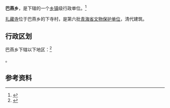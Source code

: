 {{中国乡级行政区|63/01/23/205/000}}

'''巴燕乡'''，是{{PRC admin/fullname|63/01/23/205/000|3}}下辖的一个[[乡镇|乡镇]]级行政单位。<ref>{{PRC admin/ref sgc|{{PRC admin/parent|63/01/23/205/000}}}}</ref>

[[扎藏寺|扎藏寺]]位于巴燕乡的下寺村，是第六批[[青海省文物保护单位|青海省文物保护单位]]，清代建筑。

== 行政区划 ==

巴燕乡下辖以下地区：<ref>{{PRC admin/ref sgc|63/01/23/205/000}}</ref>

{{PRC admin/children|63/01/23/205/000}}。

== 参考资料 ==
{{reflist}}

{{PRC admin/navcat|63/01/23/205/000}}